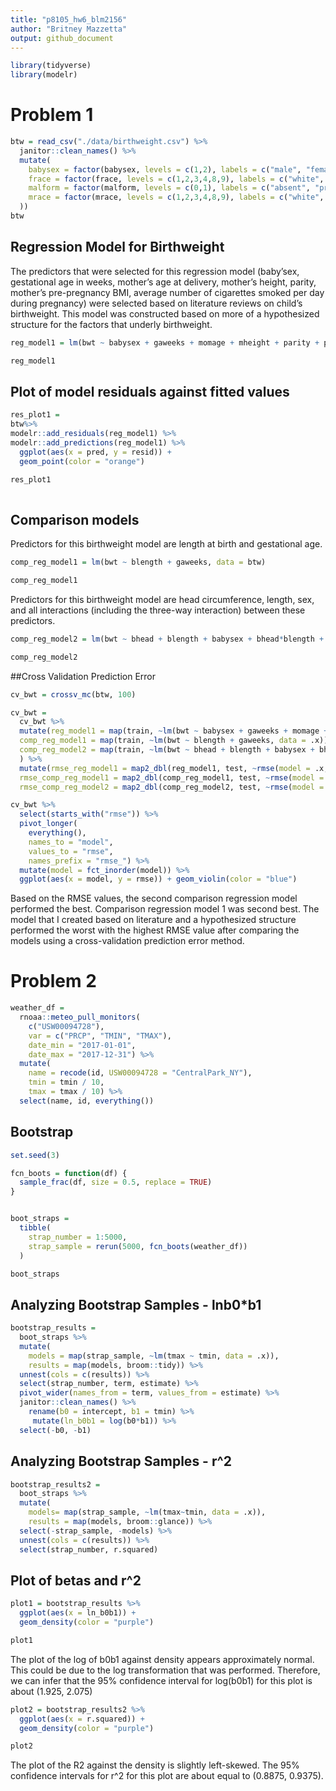 ```yaml
---
title: "p8105_hw6_blm2156"
author: "Britney Mazzetta"
output: github_document
---
```


```r
library(tidyverse)
library(modelr)
```

# Problem 1

```r
btw = read_csv("./data/birthweight.csv") %>%
  janitor::clean_names() %>%
  mutate(
    babysex = factor(babysex, levels = c(1,2), labels = c("male", "female")),
    frace = factor(frace, levels = c(1,2,3,4,8,9), labels = c("white", "black", "asian", "puerto rican", "other", "unknown")),
    malform = factor(malform, levels = c(0,1), labels = c("absent", "present")),
    mrace = factor(mrace, levels = c(1,2,3,4,8,9), labels = c("white", "black", "asian", "puerto rican", "other", "unknown")
  ))
btw
```

## Regression Model for Birthweight

The predictors that were selected for this regression model (baby'sex, gestational age in weeks, mother's age at delivery, mother's height, parity, mother's pre-pregnancy BMI, average number of cigarettes smoked per day during pregnancy) were selected based on literature reviews on child's birthweight. This model was constructed based on more of a hypothesized structure for the factors that underly birthweight. 
```r
reg_model1 = lm(bwt ~ babysex + gaweeks + momage + mheight + parity + ppbmi + pnumlbw + smoken, data = btw)

reg_model1
```

## Plot of model residuals against fitted values

```r
res_plot1 = 
btw%>%
modelr::add_residuals(reg_model1) %>%
modelr::add_predictions(reg_model1) %>%
  ggplot(aes(x = pred, y = resid)) +
  geom_point(color = "orange")

res_plot1
  
```

## Comparison models

Predictors for this birthweight model are length at birth and gestational age.
```r
comp_reg_model1 = lm(bwt ~ blength + gaweeks, data = btw)

comp_reg_model1
```
Predictors for this birthweight model are head circumference, length, sex, and all interactions (including the three-way interaction) between these predictors. 
```r
comp_reg_model2 = lm(bwt ~ bhead + blength + babysex + bhead*blength + bhead*babysex + blength*babysex + bhead*blength*babysex, data = btw)

comp_reg_model2
```

##Cross Validation Prediction Error

```r
cv_bwt = crossv_mc(btw, 100)

cv_bwt = 
  cv_bwt %>%
  mutate(reg_model1 = map(train, ~lm(bwt ~ babysex + gaweeks + momage + mheight + parity + ppbmi + pnumlbw + smoken, data = .x)),
  comp_reg_model1 = map(train, ~lm(bwt ~ blength + gaweeks, data = .x)),
  comp_reg_model2 = map(train, ~lm(bwt ~ bhead + blength + babysex + bhead*blength + bhead*babysex + blength*babysex + bhead*blength*babysex, data = .x))
  ) %>%
  mutate(rmse_reg_model1 = map2_dbl(reg_model1, test, ~rmse(model = .x, data = .y)),
  rmse_comp_reg_model1 = map2_dbl(comp_reg_model1, test, ~rmse(model = .x, data = .y)),
  rmse_comp_reg_model2 = map2_dbl(comp_reg_model2, test, ~rmse(model = .x, data = .y)))

cv_bwt %>%
  select(starts_with("rmse")) %>%
  pivot_longer(
    everything(),
    names_to = "model",
    values_to = "rmse",
    names_prefix = "rmse_") %>% 
  mutate(model = fct_inorder(model)) %>% 
  ggplot(aes(x = model, y = rmse)) + geom_violin(color = "blue")
```

Based on the RMSE values, the second comparison regression model performed the best. Comparison regression model 1 was second best. The model that I created based on literature and a hypothesized structure performed the worst with the highest RMSE value after comparing the models using a cross-validation prediction error method. 

# Problem 2

```r
weather_df = 
  rnoaa::meteo_pull_monitors(
    c("USW00094728"),
    var = c("PRCP", "TMIN", "TMAX"), 
    date_min = "2017-01-01",
    date_max = "2017-12-31") %>%
  mutate(
    name = recode(id, USW00094728 = "CentralPark_NY"),
    tmin = tmin / 10,
    tmax = tmax / 10) %>%
  select(name, id, everything())
```

## Bootstrap

```r
set.seed(3)

fcn_boots = function(df) {
  sample_frac(df, size = 0.5, replace = TRUE)
}


boot_straps = 
  tibble(
    strap_number = 1:5000,
    strap_sample = rerun(5000, fcn_boots(weather_df))
  )

boot_straps
```
## Analyzing Bootstrap Samples - lnb0*b1

```r
bootstrap_results = 
  boot_straps %>% 
  mutate(
    models = map(strap_sample, ~lm(tmax ~ tmin, data = .x)),
    results = map(models, broom::tidy)) %>% 
  unnest(cols = c(results)) %>%
  select(strap_number, term, estimate) %>% 
  pivot_wider(names_from = term, values_from = estimate) %>%
  janitor::clean_names() %>% 
    rename(b0 = intercept, b1 = tmin) %>%
     mutate(ln_b0b1 = log(b0*b1)) %>%
  select(-b0, -b1)


```

## Analyzing Bootstrap Samples - r^2

```r
bootstrap_results2 = 
  boot_straps %>%
  mutate(
    models= map(strap_sample, ~lm(tmax~tmin, data = .x)), 
    results = map(models, broom::glance)) %>%
  select(-strap_sample, -models) %>%
  unnest(cols = c(results)) %>%
  select(strap_number, r.squared)

```

## Plot of betas and r^2

```r
plot1 = bootstrap_results %>%
  ggplot(aes(x = ln_b0b1)) +
  geom_density(color = "purple")

plot1
```
The plot of the log of b0b1 against density appears approximately normal. This could be due to the log transformation that was performed. Therefore, we can infer that the 95% confidence interval for log(b0b1) for this plot is about (1.925, 2.075)


```r
plot2 = bootstrap_results2 %>%
  ggplot(aes(x = r.squared)) +
  geom_density(color = "purple")

plot2
```

The plot of the R2 against the density is slightly left-skewed. The 95% confidence intervals for r^2 for this plot are about equal to (0.8875, 0.9375).
